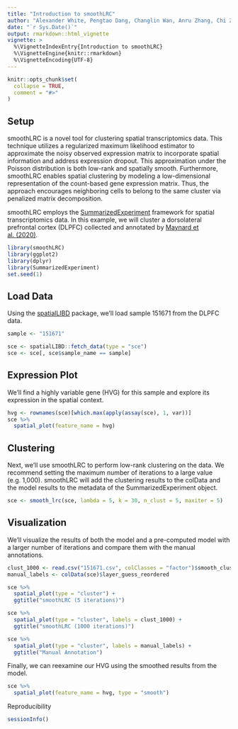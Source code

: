 ```yaml
---
title: "Introduction to smoothLRC"
author: "Alexander White, Pengtao Dang, Changlin Wan, Anru Zhang, Chi Zhang, Sha Cao"
date: "`r Sys.Date()`"
output: rmarkdown::html_vignette
vignette: >
  %\VignetteIndexEntry{Introduction to smoothLRC}
  %\VignetteEngine{knitr::rmarkdown}
  %\VignetteEncoding{UTF-8}
---
```


```r
knitr::opts_chunk$set(
  collapse = TRUE,
  comment = "#>"
)
```

## Setup

smoothLRC is a novel tool for clustering spatial transcriptomics data. This technique utilizes a regularized maximum likelihood estimator to approximate the noisy observed expression matrix to incorporate spatial information and address expression dropout. This approximation under the Poisson distribution is both low-rank and spatially smooth. Furthermore, smoothLRC enables spatial clustering by modeling a low-dimensional representation of the count-based gene expression matrix. Thus, the approach encourages neighboring cells to belong to the same cluster via penalized matrix decomposition.

smoothLRC employs the [SummarizedExperiment](https://bioconductor.org/packages/release/bioc/html/SummarizedExperiment.html) framework for spatial transcriptomics data. In this example, we will cluster a dorsolateral prefrontal cortex (DLPFC) collected and annotated by [Maynard et al. (2020)](https://www.biorxiv.org/content/10.1101/2020.02.28.969931v1).

```r
library(smoothLRC)
library(ggplot2)
library(dplyr)
library(SummarizedExperiment)
set.seed(1)
```

## Load Data

Using the [spatialLIBD](http://spatial.libd.org/spatialLIBD/) package, we'll load sample 151671 from the DLPFC data. 

```r
sample <- "151671"

sce <- spatialLIBD::fetch_data(type = "sce")
sce <- sce[, sce$sample_name == sample]
```

## Expression Plot

We'll find a highly variable gene (HVG) for this sample and explore its expression in the spatial context.

```r
hvg <- rownames(sce)[which.max(apply(assay(sce), 1, var))]
sce %>% 
  spatial_plot(feature_name = hvg)
```


## Clustering

Next, we'll use smoothLRC to perform low-rank clustering on the data. We recommend setting the maximum number of iterations to a large value (e.g. 1,000). smoothLRC will add the clustering results to the colData and the model results to the metadata of the SummarizedExperiment object.

```r
sce <- smooth_lrc(sce, lambda = 5, k = 30, n_clust = 5, maxiter = 5)
```


## Visualization

We'll visualize the results of both the model and a pre-computed model with a larger number of iterations and compare them with the manual annotations.

```r
clust_1000 <- read.csv("151671.csv", colClasses = "factor")$smooth_cluster_1000
manual_labels <- colData(sce)$layer_guess_reordered

sce %>% 
  spatial_plot(type = "cluster") + 
  ggtitle("smoothLRC (5 iterations)") 

sce %>% 
  spatial_plot(type = "cluster", labels = clust_1000) +
  ggtitle("smoothLRC (1000 iterations)")

sce %>% 
  spatial_plot(type = "cluster", labels = manual_labels) +
  ggtitle("Manual Annotation")


```

Finally, we can reexamine our HVG using the smoothed results from the model.

```r
sce %>% 
  spatial_plot(feature_name = hvg, type = "smooth")
```


Reproducibility

```r
sessionInfo()
```

